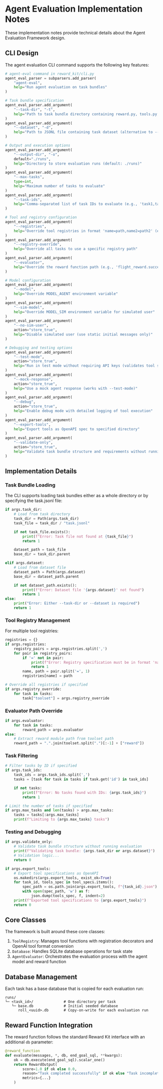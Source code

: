 # Agent Evaluation Implementation Notes

These implementation notes provide technical details about the Agent Evaluation Framework design.

## CLI Design

The agent evaluation CLI command supports the following key features:

```python
# agent-eval command in reward_kit/cli.py
agent_eval_parser = subparsers.add_parser(
    "agent-eval",
    help="Run agent evaluation on task bundles"
)

# Task bundle specification
agent_eval_parser.add_argument(
    "--task-dir", "-t",
    help="Path to task bundle directory containing reward.py, tools.py, and task.jsonl"
)
agent_eval_parser.add_argument(
    "--dataset", "-d",
    help="Path to JSONL file containing task dataset (alternative to --task-dir)"
)

# Output and execution options
agent_eval_parser.add_argument(
    "--output-dir", "-o",
    default="./runs",
    help="Directory to store evaluation runs (default: ./runs)"
)
agent_eval_parser.add_argument(
    "--max-tasks",
    type=int,
    help="Maximum number of tasks to evaluate"
)
agent_eval_parser.add_argument(
    "--task-ids",
    help="Comma-separated list of task IDs to evaluate (e.g., 'task1,task2')"
)

# Tool and registry configuration
agent_eval_parser.add_argument(
    "--registries",
    help="Override tool registries in format 'name=path,name2=path2' (e.g., 'flight=flight_tools,hotel=hotel_tools')"
)
agent_eval_parser.add_argument(
    "--registry-override",
    help="Override all tasks to use a specific registry path"
)
agent_eval_parser.add_argument(
    "--evaluator",
    help="Override the reward function path (e.g., 'flight_reward.success_evaluator')"
)

# Model configuration
agent_eval_parser.add_argument(
    "--model",
    help="Override MODEL_AGENT environment variable"
)
agent_eval_parser.add_argument(
    "--sim-model",
    help="Override MODEL_SIM environment variable for simulated user"
)
agent_eval_parser.add_argument(
    "--no-sim-user",
    action="store_true",
    help="Disable simulated user (use static initial messages only)"
)

# Debugging and testing options
agent_eval_parser.add_argument(
    "--test-mode",
    action="store_true",
    help="Run in test mode without requiring API keys (validates tool setup only)"
)
agent_eval_parser.add_argument(
    "--mock-response",
    action="store_true",
    help="Use a mock agent response (works with --test-mode)"
)
agent_eval_parser.add_argument(
    "--debug",
    action="store_true",
    help="Enable debug mode with detailed logging of tool execution"
)
agent_eval_parser.add_argument(
    "--export-tools",
    help="Export tools as OpenAPI spec to specified directory"
)
agent_eval_parser.add_argument(
    "--validate-only",
    action="store_true",
    help="Validate task bundle structure and requirements without running evaluation"
)
```

## Implementation Details

### Task Bundle Loading

The CLI supports loading task bundles either as a whole directory or by specifying the task.jsonl file:

```python
if args.task_dir:
    # Load from task directory
    task_dir = Path(args.task_dir)
    task_file = task_dir / "task.jsonl"

    if not task_file.exists():
        print(f"Error: Task file not found at {task_file}")
        return 1

    dataset_path = task_file
    base_dir = task_dir.parent

elif args.dataset:
    # Load from dataset file
    dataset_path = Path(args.dataset)
    base_dir = dataset_path.parent

    if not dataset_path.exists():
        print(f"Error: Dataset file '{args.dataset}' not found")
        return 1
else:
    print("Error: Either --task-dir or --dataset is required")
    return 1
```

### Tool Registry Management

For multiple tool registries:

```python
registries = {}
if args.registries:
    registry_pairs = args.registries.split(',')
    for pair in registry_pairs:
        if '=' not in pair:
            print(f"Error: Registry specification must be in format 'name=path', got '{pair}'")
            return 1
        name, path = pair.split('=', 1)
        registries[name] = path

# Override all registries if specified
if args.registry_override:
    for task in tasks:
        task["toolset"] = args.registry_override
```

### Evaluator Path Override

```python
if args.evaluator:
    for task in tasks:
        reward_path = args.evaluator
else:
    # Extract reward module path from toolset path
    reward_path = ".".join(toolset.split(".")[:-1] + ["reward"])
```

### Task Filtering

```python
# Filter tasks by ID if specified
if args.task_ids:
    task_ids = args.task_ids.split(',')
    tasks = [task for task in tasks if task.get('id') in task_ids]

    if not tasks:
        print(f"Error: No tasks found with IDs: {args.task_ids}")
        return 1

# Limit the number of tasks if specified
if args.max_tasks and len(tasks) > args.max_tasks:
    tasks = tasks[:args.max_tasks]
    print(f"Limiting to {args.max_tasks} tasks")
```

### Testing and Debugging

```python
if args.validate_only:
    # Validate task bundle structure without running evaluation
    print(f"Validating task bundle: {args.task_dir or args.dataset}")
    # Validation logic...
    return 0

if args.export_tools:
    # Export tool specifications as OpenAPI
    os.makedirs(args.export_tools, exist_ok=True)
    for task_id, tools_spec in tool_specs.items():
        spec_path = os.path.join(args.export_tools, f"{task_id}.json")
        with open(spec_path, 'w') as f:
            json.dump(tools_spec, f, indent=2)
    print(f"Exported tool specifications to {args.export_tools}")
    return 0
```

## Core Classes

The framework is built around these core classes:

1. `ToolRegistry`: Manages tool functions with registration decorators and OpenAI tool format conversion
2. `Database`: Handles SQLite database operations for task state
3. `AgentEvaluator`: Orchestrates the evaluation process with the agent model and reward function

## Database Management

Each task has a base database that is copied for each evaluation run:

```
runs/
└─ <task_id>/              # One directory per task
   └─ base.db              # Initial seeded database
      roll_<uuid>.db       # Copy-on-write for each evaluation run
```

## Reward Function Integration

The reward function follows the standard Reward Kit interface with an additional `db` parameter:

```python
@reward_function
def evaluate(messages, *, db, end_goal_sql, **kwargs):
    ok = db.execute(end_goal_sql).scalar_one()
    return RewardOutput(
        score=1.0 if ok else 0.0,
        reason="Task completed successfully" if ok else "Task incomplete",
        metrics={...}
    )
```

